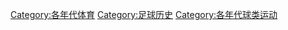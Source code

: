 [[Category:各年代体育|Category:各年代体育]]
[[Category:足球历史|Category:足球历史]]
[[Category:各年代球类运动|Category:各年代球类运动]]